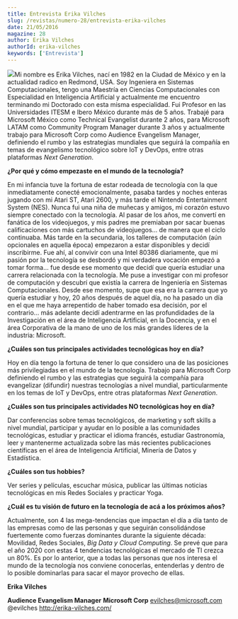 ```yaml
---
title: Entrevista Erika Vilches
slug: /revistas/numero-28/entrevista-erika-vilches
date: 21/05/2016
magazine: 28
author: Erika Vilches
authorId: erika-vilches
keywords: ['Entrevista']
---
```






![](/../images/autores/erika-vilches.png#author)Mi nombre es Erika Vilches, nací en 1982 en la Ciudad de México y en la actualidad radico en Redmond, USA. Soy Ingeniera en Sistemas Computacionales, tengo una Maestría en Ciencias Computacionales con Especialidad en Inteligencia Artificial y actualmente me encuentro terminando mi Doctorado con esta misma especialidad. Fui Profesor en las Universidades ITESM e Ibero México durante más de 5 años. Trabajé para Microsoft México como Technical Evangelist durante 2 años, para Microsoft LATAM como Community Program Manager durante 3 años y actualmente trabajo para Microsoft Corp como Audience Evangelism Manager, definiendo el rumbo y las estrategias mundiales que seguirá la compañía en temas de evangelismo tecnológico sobre IoT y DevOps, entre otras plataformas *Next Generation*.

**¿Por qué y cómo empezaste en el mundo de la tecnología?**

En mi infancia tuve la fortuna de estar rodeada de tecnología con la que inmediatamente conecté emocionalmente, pasaba tardes y noches enteras jugando con mi Atari ST, Atari 2600, y más tarde el Nintendo Entertainment System (NES). Nunca fui una niña de muñecas y amigos, mi corazón estuvo siempre conectado con la tecnología. Al pasar de los años, me convertí en fanática de los videojuegos, y mis padres me premiaban por sacar buenas calificaciones con más cartuchos de videojuegos… de manera que el ciclo continuaba. Más tarde en la secundaria, los talleres de computación (aún opcionales en aquella época) empezaron a estar disponibles y decidí inscribirme. Fue ahí, al convivir con una Intel 80386 diariamente, que mi pasión por la tecnología se desbordó y mi verdadera vocación empezó a tomar forma… fue desde ese momento que decidí que quería estudiar una carrera relacionada con la tecnología. Me puse a investigar con mi profesor de computación y descubrí que existía la carrera de Ingeniería en Sistemas Computacionales. Desde ese momento, supe que esa era la carrera que yo quería estudiar y hoy, 20 años después de aquel día, no ha pasado un día en el que me haya arrepentido de haber tomado esa decisión, por el contrario… más adelante decidí adentrarme en las profundidades de la Investigación en el área de Inteligencia Artificial, en la Docencia, y en el área Corporativa de la mano de uno de los más grandes líderes de la industria: Microsoft.

**¿Cuáles son tus principales actividades tecnológicas hoy en día?**

Hoy en día tengo la fortuna de tener lo que considero una de las posiciones más privilegiadas en el mundo de la tecnología. Trabajo para Microsoft Corp definiendo el rumbo y las estrategias que seguirá la compañía para evangelizar (difundir) nuestras tecnologías a nivel mundial, particularmente en los temas de IoT y DevOps, entre otras plataformas *Next Generation*.

**¿Cuáles son tus principales actividades NO tecnológicas hoy en día?**

Dar conferencias sobre temas tecnológicos, de marketing y soft skills a nivel mundial, participar y ayudar en lo posible a las comunidades tecnológicas, estudiar y practicar el idioma francés, estudiar Gastronomía, leer y mantenerme actualizada sobre las más recientes publicaciones científicas en el área de Inteligencia Artificial, Minería de Datos y Estadística.

**¿Cuáles son tus hobbies?**

Ver series y películas, escuchar música, publicar las últimas noticias tecnológicas en mis Redes Sociales y practicar Yoga.

**¿Cuál es tu visión de futuro en la tecnología de acá a los próximos años?**

Actualmente, son 4 las mega-tendencias que impactan el día a día tanto de las empresas como de las personas y que seguirán consolidándose fuertemente como fuerzas dominantes durante la siguiente década: Movilidad, Redes Sociales, *Big Data y Cloud* *Computing*. Se prevé que para el año 2020 con estas 4 tendencias tecnológicas el mercado de TI crezca un 80%. Es por lo anterior, que a todas las personas que nos interesa el mundo de la tecnología nos conviene conocerlas, entenderlas y dentro de lo posible dominarlas para sacar el mayor provecho de ellas.

**Erika Vilches**

**Audience Evangelism Manager**
**Microsoft Corp**
 evilches@microsoft.com
 @evilches
 http://erika-vilches.com/

 
 
